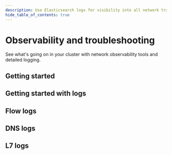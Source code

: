 ```yaml
---
description: Use Elasticsearch logs for visibility into all network traffic with Kubernetes context.
hide_table_of_contents: true
---
```



# Observability and troubleshooting

See what's going on in your cluster with network observability tools and detailed logging.

## Getting started

<DocCardLinkLayout>
  <DocCardLink docId='observability/alerts' />
  <DocCardLink docId='observability/kibana' />
  <DocCardLink docId='observability/packetcapture' />
  <DocCardLink docId='observability/visualize-traffic' />
</DocCardLinkLayout>

## Getting started with logs

<DocCardLinkLayout>
  <DocCardLink docId='observability/elastic/overview' />
  <DocCardLink docId='observability/elastic/archive-storage' />
  <DocCardLink docId='observability/elastic/overview' />
  <DocCardLink docId='observability/elastic/bgp' />
  <DocCardLink docId='observability/elastic/audit-overview' />
</DocCardLinkLayout>

## Flow logs

<DocCardLinkLayout>
  <DocCardLink docId='observability/elastic/flow/datatypes' />
  <DocCardLink docId='observability/elastic/flow/filtering' />
  <DocCardLink docId='observability/elastic/flow/aggregation' />
  <DocCardLink docId='observability/elastic/flow/hep' />
  <DocCardLink docId='observability/elastic/flow/processpath' />
  <DocCardLink docId='observability/elastic/flow/tcpstats' />

</DocCardLinkLayout>

## DNS logs

<DocCardLinkLayout>
  <DocCardLink docId='observability/elastic/dns/dns-logs' />
  <DocCardLink docId='observability/elastic/dns/filtering-dns' />
</DocCardLinkLayout>

## L7 logs

<DocCardLinkLayout>
  <DocCardLink docId='observability/elastic/l7/configure' />
  <DocCardLink docId='observability/elastic/l7/datatypes' />
</DocCardLinkLayout>
